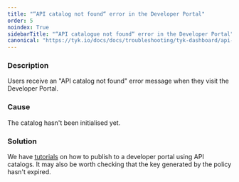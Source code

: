 ```yaml
---
title: "“API catalog not found“ error in the Developer Portal"
order: 5
noindex: True
sidebarTitle: "“API catalogue not found“ error in the Developer Portal"
canonical: "https://tyk.io/docs/docs/troubleshooting/tyk-dashboard/api-catalogue-not-found-error-developer-portal"
---
```



<LegacyClassicPortalApi/>

### Description

Users receive an "API catalog not found" error message when they visit the Developer Portal.

### Cause

The catalog hasn't been initialised yet.

### Solution

We have [tutorials](/docs/getting-started/tutorials/publish-api) on how to publish to a developer portal using API catalogs. It may also be worth checking that the key generated by the policy hasn't expired.